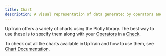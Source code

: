 ```yaml
---
title: Chart
description: A visual representation of data generated by operators and checks
---
```


UpTrain offers a variety of charts using the Plotly library. The best way to use these is to specify them along with your [Operators](/key-components/operator) in a [Check](/key-components/check).

To check out all the charts available in UpTrain and how to use them, see [Chart Documentation](https://uptrain-ai.github.io/uptrain/operators/charts/BarChart/).
